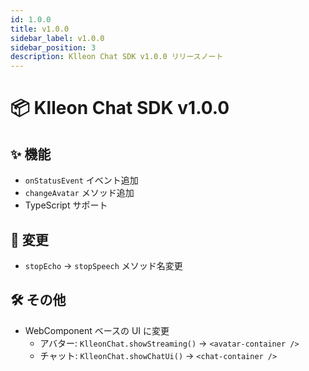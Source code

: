 ```yaml
---
id: 1.0.0
title: v1.0.0
sidebar_label: v1.0.0
sidebar_position: 3
description: Klleon Chat SDK v1.0.0 リリースノート
---
```


# 📦 Klleon Chat SDK v1.0.0

## ✨ 機能

- `onStatusEvent` イベント追加
- `changeAvatar` メソッド追加
- TypeScript サポート

## 🔁 変更

- `stopEcho` → `stopSpeech` メソッド名変更

## 🛠️ その他

- WebComponent ベースの UI に変更
  - アバター: `KlleonChat.showStreaming()` → `<avatar-container />`
  - チャット: `KlleonChat.showChatUi()` → `<chat-container />`
